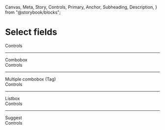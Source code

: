   Canvas,
  Meta,
  Story,
  Controls,
  Primary,
  Anchor,
  Subheading,
  Description,
} from "@storybook/blocks";

<Meta of={SelectStories} />

# Select fields

<Primary />
<AxCollapsable>
  <div>Controls</div>
  <Controls />
</AxCollapsable>

---

<Anchor storyId="combo">
  <Subheading>Combobox</Subheading>
  <Description of={ComboStories} />
</Anchor>

<Canvas of={ComboStories.Combo} meta={ComboStories} />
<AxCollapsable>
  <div>Controls</div>
  <Controls of={ComboStories.Combo} />
</AxCollapsable>

---

<Anchor storyId="tag">
  <Subheading>Multiple combobox (Tag)</Subheading>
  <Description of={TagStories} />
</Anchor>

<Canvas of={TagStories.Tag} meta={TagStories} />
<AxCollapsable>
  <div>Controls</div>
  <Controls of={TagStories.Tag} />
</AxCollapsable>

---

<Anchor storyId="list">
  <Subheading>Listbox</Subheading>
  <Description of={ListStories} />
</Anchor>

<Canvas of={ListStories.List} meta={ListStories} />
<AxCollapsable>
  <div>Controls</div>
  <Controls of={ListStories.List} />
</AxCollapsable>

---

<Anchor storyId="suggest">
  <Subheading>Suggest</Subheading>
  <Description of={SuggestStories} />
</Anchor>

<Canvas of={SuggestStories.Suggest} meta={SuggestStories} />
<AxCollapsable>
  <div>Controls</div>
  <Controls of={SuggestStories.Suggest} />
</AxCollapsable>
